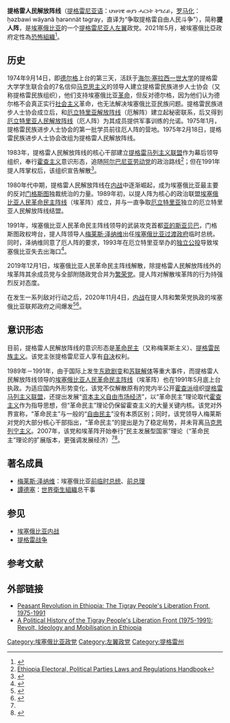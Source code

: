 {{NoteTA
|G1=地名
|1=zh-cn:埃革阵; zh-hk:埃革陣; zh-tw:衣革陣;
}}

{{Infobox political party
| name = 提格雷人民解放陣線
| native_name = ህዝባዊ ወያነ ሓርነት ትግራይ<br>ḥəzbawi wäyanä ḥarənnät təgray
| native_name_lang = ti
| logo = Emblem Of Tigray People's Liberation Front.svg
| logo_size = 150px
| colorcode = #D52D3A
| abbreviation = 提人阵
| leader1_title = 主席
| leader1_name = [[德布雷齐翁·格布雷迈克尔|德布雷齐翁·格布雷迈克尔]]<ref>{{Cite news|url=https://hornaffairs.com/2017/11/29/tplf-elects-debretsion-fetlework-chairpersons-also-4-executive-members/|title=TPLF elects Debretsion, Fetlework as Chairpersons, 4 executive members|last=Berhane|first=Daniel|date=2017-11-29|work=Horn Affairs|access-date=2018-07-22|archive-date=2019-07-05|archive-url=https://web.archive.org/web/20190705115946/https://hornaffairs.com/2017/11/29/tplf-elects-debretsion-fetlework-chairpersons-also-4-executive-members/|dead-url=no}}</ref>
| leader2_title = 副主席
| leader2_name = {{le|菲特勒沃科·格布雷兹亚赫|Fetlework Gebregziabher}}
| leader3_title = 发言人
| leader3_name = {{le|格塔丘·里达|Getachew Reda}}<ref>{{Cite web |url=https://borkena.com/2020/11/07/getachew-reda-talks-about-the-state-of-war-situation-in-tigray/ |title=Getachew Reda talks about the state of war situation in Tigray |access-date=2020-11-21 |archive-date=2020-11-19 |archive-url=https://web.archive.org/web/20201119083204/https://borkena.com/2020/11/07/getachew-reda-talks-about-the-state-of-war-situation-in-tigray/ |dead-url=no }}</ref>
| foundation = {{Start date|1975|02|18}}
| headquarters = [[默克萊|默克萊]]
| newspaper = 《深红色》
| membership_year = 1991年
| membership = 100000
| ideology = 1991年至今：<br>[[革命民主|革命民主]]<br>[[族群民族主义|提格雷尼亚民族主义]]<ref>{{Cite journal|title=Ideology and power in TPLF’s Ethiopia: A historic reversal in the making?|url=https://academic.oup.com/afraf/article/118/472/463/5505401|last=Gebregziabher|first=Tefera Negash|date=2019-07-01|journal=African Affairs|issue=472|doi=10.1093/afraf/adz005|volume=118|pages=463–484|language=en|issn=0001-9909|access-date=2020-02-10|archive-date=2020-03-09|archive-url=https://web.archive.org/web/20200309054315/https://academic.oup.com/afraf/article/118/472/463/5505401|dead-url=no}}</ref><br>1975年－1991年：<br>[[社会主义|社会主义]]<br>[[马克思主义|马克思主义]]
| position = {{Nowrap|1991年至今：<br>[[左翼|左翼]]<br>1975年－1991年：<br>[[极左翼|极左翼]]}}
| national = [[埃塞俄比亚人民革命民主阵线|埃塞俄比亚人民革命民主阵线]]（1989年－2019年）<br>{{le|埃塞俄比亚联邦主义力量联盟|Coalition of Ethiopian Federalist Forces}}（2019年－2020年）
| colors = [[红色|红色]]和[[金色|金色]]
| flag = Infobox TPLF.png
| country = 埃塞俄比亚
}}

'''提格雷人民解放阵线'''（[[提格雷尼亚语|提格雷尼亚语]]：ህዝባዊ ወያነ ሓርነት ትግራይ，[[罗马化|罗马化]]：ḥəzbawi wäyanä ḥarənnät təgray，直译为“争取提格雷自由人民斗争”），简称'''提人阵'''，是[[埃塞俄比亚|埃塞俄比亚]]的一个[[提格雷尼亚人|提格雷尼亚人]][[左翼|左翼]]政党。2021年5月，被埃塞俄比亞政府定性為[[恐怖組織|恐怖組織]]<ref>{{cite web |url=https://www.theafricareport.com/99330/ethiopia-victory-for-the-oromo-will-come-from-winning-hearts-and-minds-not-terrorising-people/ |title=Ethiopia: Victory for the Oromo will come from winning hearts and minds, not terrorising people |website=theafricareport.com |date=2021-06-18 |access-date=2021-08-10 |archive-date=2021-08-08 |archive-url=https://web.archive.org/web/20210808041418/https://www.theafricareport.com/99330/ethiopia-victory-for-the-oromo-will-come-from-winning-hearts-and-minds-not-terrorising-people/ |dead-url=no }}</ref>。

==历史==
1974年9月14日，即[[德尔格|德尔格]]上台的第三天，活跃于[[海尔·塞拉西一世大学|海尔·塞拉西一世大学]]的提格雷大学学生联合会的7名信仰[[马克思主义|马克思主义]]的领导人建立提格雷民族进步人士协会（又称提格雷民族组织），他们支持埃塞俄比亚[[革命|革命]]，但反对德尔格，因为他们认为德尔格不会真正实行[[社会主义|社会主义]]革命，也无法解决埃塞俄比亚民族问题。提格雷民族进步人士协会成立后，和[[厄立特里亚解放阵线|厄立特里亚解放阵线]]（厄解阵）建立起秘密联系，后又得到[[厄立特里亚人民解放阵线|厄立特里亚人民解放阵线]]（厄人阵）为其成员提供军事训练的允诺。1975年1月，提格雷民族进步人士协会的第一批学员前往厄人阵的营地。1975年2月18日，提格雷民族进步人士协会改组为提格雷人民解放阵线。

1983年，提格雷人民解放阵线的核心干部建立[[提格雷马列主义联盟|提格雷马列主义联盟]]作为幕后领导组织，奉行[[霍查主义|霍查主义]]意识形态，追随[[阿尔巴尼亚劳动党|阿尔巴尼亚劳动党]]的政治路线<ref>[https://books.google.co.jp/books?id=1FutDwAAQBAJ&pg=PA107&dq=Tigray+hoxhaist&hl=zh-CN&sa=X&ved=0ahUKEwjE7vr2tenoAhVVeXAKHR-kA-QQ6AEIKjAA#v=onepage&q=Tigray%20hoxhaist&f=false Ethiopia Electoral, Political Parties Laws and Regulations Handbook]</ref>；但在1991年提人阵掌权后，该组织宣告解散<ref name=hcp>{{Cite web |url=https://academic.oup.com/afraf/article/118/472/463/5505401 |title=Ideology and power in TPLF’s Ethiopia: A historic reversal in the making? |access-date=2020-02-10 |archive-date=2020-03-09 |archive-url=https://web.archive.org/web/20200309054315/https://academic.oup.com/afraf/article/118/472/463/5505401 |dead-url=no }}</ref>。

1980年代中期，提格雷人民解放阵线在[[埃塞俄比亚内战|内战]]中逐渐崛起，成为埃塞俄比亚最主要的反对[[门格斯图|门格斯图]]独裁统治的力量。1989年初，以提人阵为核心的政治联盟[[埃塞俄比亚人民革命民主阵线|埃塞俄比亚人民革命民主阵线]]（埃革阵）成立，并与一直争取[[厄立特里亚|厄立特里亚]]独立的厄立特里亚人民解放阵线结盟。

1991年，埃塞俄比亚人民革命民主阵线领导的武装攻克首都[[亚的斯亚贝巴|亚的斯亚贝巴]]，门格斯图政权垮台，提人阵领导人[[梅莱斯·泽纳维|梅莱斯·泽纳维]]出任[[埃塞俄比亚过渡政府|埃塞俄比亚过渡政府]]临时总统。同时，泽纳维同意了厄人阵的要求，1993年在厄立特里亚举办的[[独立公投|独立公投]]导致埃塞俄比亚失去出海口<ref>{{cite web |author1=Negussay Ayele |title=Meles Zenawi and Eritrea |url=http://ethiopians.com/Views/ProfessorNegussay_on_Meles_and_Eritrea_Ethiopia.pdf}}</ref>。

2019年12月1日，埃塞俄比亚人民革命民主阵线解散，除提格雷人民解放阵线外的埃革阵其余成员党与全部附随政党合并为[[繁荣党|繁荣党]]。提人阵对解散埃革阵的行为持强烈反对态度。

在发生一系列敌对行动之后，2020年11月4日，[[提格雷战争|内战]]在提人阵和繁荣党执政的埃塞俄比亚联邦政府之间爆发<ref>{{Cite web |url=http://www.legaldaily.com.cn/international/content/2020-11/05/content_8347649.html |title=埃塞俄比亚在北部地区实施6个月紧急状态 |access-date=2020-11-08 |archive-date=2020-11-16 |archive-url=https://web.archive.org/web/20201116043201/http://www.legaldaily.com.cn/international/content/2020-11/05/content_8347649.html |dead-url=no }}</ref><ref>{{Cite web |url=https://world.huanqiu.com/article/40bTOGcwCGb |title=埃塞俄比亚军队空袭该国前执政党军事目标 |access-date=2020-11-08 |archive-date=2020-11-14 |archive-url=https://web.archive.org/web/20201114083349/https://world.huanqiu.com/article/40bTOGcwCGb |dead-url=no }}</ref>。

==意识形态==
目前，提格雷人民解放阵线的意识形态是[[革命民主|革命民主]]（又称梅莱斯主义）、[[提格雷民族主义|提格雷民族主义]]。该党主张提格雷尼亚人享有[[民族自决|自决]]权利。

1989年－1991年，由于国际上发生[[东欧剧变|东欧剧变]]和[[苏联解体|苏联解体]]等重大事件，而提格雷人民解放阵线领导的[[埃塞俄比亚人民革命民主阵线|埃塞俄比亚人民革命民主阵线]]（埃革阵）也在1991年5月底上台执政。为适应国内外形势变化，该党不仅解散原有的党内半公开[[霍查派|霍查派]]组织[[提格雷马列主义联盟|提格雷马列主义联盟]]，还提出发展“[[资本主义|资本主义]][[市场经济|自由市场经济]]”，以“革命民主”理论取代[[霍查主义|霍查主义]]作为指导思想，但“革命民主”理论仍保留霍查主义的大量关键内核。该党对外界宣称，“革命民主”与一般的“[[自由民主制|自由民主]]”没有本质区别；同时，该党领导人梅莱斯对党的大部分核心干部指出，“革命民主”的提出是为了稳定局势，并未背离[[马克思列宁主义|马克思列宁主义]]。2007年，该党和埃革阵开始奉行“民主发展型国家”理论（“革命民主”理论的扩展版本，更强调发展经济）<ref name=hcp></ref><ref>{{Cite web |url=https://books.google.co.jp/books?id=lPbUkyCrg6sC&pg=PA88&dq=revolutionary+democracy+hoxhaism+Ethiopia&hl=zh-CN&sa=X&ved=0ahUKEwje89fWvOnoAhWGMN4KHdt0DSgQ6AEIKDAA#v=onepage&q=revolutionary%20democracy%20hoxhaism%20Ethiopia&f=false |title=Ethiopia and Political Renaissance in Africa |access-date=2020-04-15 |archive-date=2020-05-11 |archive-url=https://web.archive.org/web/20200511063358/https://books.google.co.jp/books?id=lPbUkyCrg6sC&pg=PA88&dq=revolutionary+democracy+hoxhaism+Ethiopia&hl=zh-CN&sa=X&ved=0ahUKEwje89fWvOnoAhWGMN4KHdt0DSgQ6AEIKDAA#v=onepage&q=revolutionary%20democracy%20hoxhaism%20Ethiopia&f=false |dead-url=no }}</ref>。

==著名成員==
*[[梅莱斯·泽纳维|梅莱斯·泽纳维]]：埃塞俄比亚[[埃塞俄比亚总统|前临时总统]]、[[埃塞俄比亚总理|前总理]]
*[[譚德塞|譚德塞]]：[[世界衛生組織|世界衛生組織]]总干事

==参见==
*[[埃塞俄比亚内战|埃塞俄比亚内战]]
*[[提格雷战争|提格雷战争]]

==参考文献==
{{reflist}}

==外部链接==
*[https://books.google.co.jp/books?id=S9LX8UpI97MC&printsec=frontcover&dq=Tigray+People%27s+Liberation+Front&hl=zh-CN&sa=X&ved=0ahUKEwjXuPSutenoAhXMMd4KHWSYBBsQ6AEIKDAA#v=onepage&q=Tigray%20People's%20Liberation%20Front&f=false Peasant Revolution in Ethiopia: The Tigray People's Liberation Front, 1975-1991]
*[https://books.google.co.jp/books?id=JbqfPgAACAAJ&dq=Tigray+People%27s+Liberation+Front&hl=zh-CN&sa=X&ved=0ahUKEwjXuPSutenoAhXMMd4KHWSYBBsQ6AEIMzAB A Political History of the Tigray People's Liberation Front (1975-1991): Revolt, Ideology and Mobilisation in Ethiopia]

{{埃塞俄比亚政党}}

[[Category:埃塞俄比亚政党|Category:埃塞俄比亚政党]]
[[Category:左翼政党|Category:左翼政党]]
[[Category:提格雷州|Category:提格雷州]]